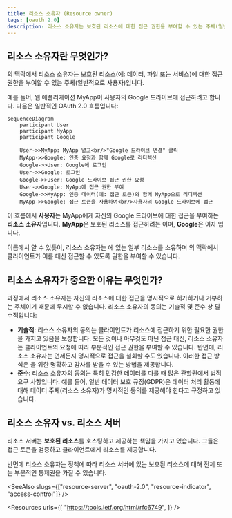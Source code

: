 ```yaml
---
title: 리소스 소유자 (Resource owner)
tags: [oauth 2.0]
description: 리소스 소유자는 보호된 리소스에 대한 접근 권한을 부여할 수 있는 주체(일반적으로 사용자)입니다. OAuth 2.0에서는 리소스 소유자가 클라이언트에게 리소스 서버에서 자신의 리소스에 대한 접근을 허가할 수 있습니다.
---
```


## 리소스 소유자란 무엇인가?

<Ref slug="oauth-2.0" />의 맥락에서 리소스 소유자는 보호된 리소스(예: 데이터, 파일 또는 서비스)에 대한 접근 권한을 부여할 수 있는 주체(일반적으로 사용자)입니다.

예를 들어, 웹 애플리케이션 MyApp이 사용자의 Google 드라이브에 접근하려고 합니다. 다음은 일반적인 OAuth 2.0 흐름입니다:

```mermaid
sequenceDiagram
    participant User
    participant MyApp
    participant Google

    User->>MyApp: MyApp 열고<br/>"Google 드라이브 연결" 클릭
    MyApp->>Google: 인증 요청과 함께 Google로 리디렉션
    Google->>User: Google에 로그인
    User->>Google: 로그인
    Google->>User: Google 드라이브 접근 권한 요청
    User->>Google: MyApp에 접근 권한 부여
    Google->>MyApp: 인증 데이터(예: 접근 토큰)와 함께 MyApp으로 리디렉션
    MyApp->>Google: 접근 토큰을 사용하여<br/>사용자의 Google 드라이브에 접근
```

이 흐름에서 **사용자**는 MyApp에게 자신의 Google 드라이브에 대한 접근을 부여하는 **리소스 소유자**입니다. **MyApp**은 보호된 리소스를 접근하려는 <Ref slug="client" />이며, **Google**은 <Ref slug="authorization-server" />이자 <Ref slug="resource-server" />입니다.

이름에서 알 수 있듯이, 리소스 소유자는 <Ref slug="resource-server" />에 있는 일부 리소스를 소유하며 <Ref slug="oauth-2.0" />의 맥락에서 클라이언트가 이를 대신 접근할 수 있도록 권한을 부여할 수 있습니다.

## 리소스 소유자가 중요한 이유는 무엇인가?

<Ref slug="authorization" /> 과정에서 리소스 소유자는 자신의 리소스에 대한 접근을 명시적으로 허가하거나 거부하는 주체이기 때문에 무시할 수 없습니다. 리소스 소유자의 동의는 기술적 및 준수 상 필수적입니다:

- **기술적**: 리소스 소유자의 동의는 클라이언트가 리소스에 접근하기 위한 필요한 권한을 가지고 있음을 보장합니다. 모든 것이나 아무것도 아닌 접근 대신, 리소스 소유자는 클라이언트의 요청에 따라 부분적인 접근 권한을 부여할 수 있습니다. 반면에, 리소스 소유자는 언제든지 명시적으로 접근을 철회할 수도 있습니다. 이러한 접근 방식은 <Ref slug="access-control" />을 위한 명확하고 감사를 받을 수 있는 방법을 제공합니다.
- **준수**: 리소스 소유자의 동의는 특히 민감한 데이터를 다룰 때 많은 관할권에서 법적 요구 사항입니다. 예를 들어, 일반 데이터 보호 규정(GDPR)은 데이터 처리 활동에 대해 데이터 주체(리소스 소유자)가 명시적인 동의를 제공해야 한다고 규정하고 있습니다.

## 리소스 소유자 vs. 리소스 서버

<Ref slug="resource-server">리소스 서버</Ref>는 **보호된 리소스**를 호스팅하고 제공하는 책임을 가지고 있습니다. 그들은 접근 토큰을 검증하고 클라이언트에게 리소스를 제공합니다.

반면에 리소스 소유자는 <Ref slug="access-control" /> 정책에 따라 리소스 서버에 있는 보호된 리소스에 대해 전체 또는 부분적인 통제권을 가질 수 있습니다.

<SeeAlso slugs={["resource-server", "oauth-2.0", "resource-indicator", "access-control"]} />

<Resources
  urls={[
    "https://tools.ietf.org/html/rfc6749",
  ]}
/>
